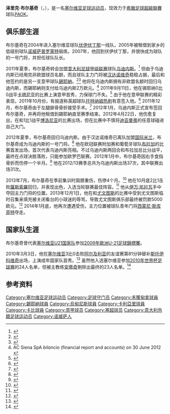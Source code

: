 {{noteTA
|G1=Football
|G2=uefa
|G3=意甲
|1=zh-hans:安蒂奇;zh-hk:安迪;zh-tw:安蒂奇;
|2=zh-hans:斯托伊科维奇;zh-hk:史杜高域;zh-tw:斯托伊科維奇;
|3=zh-hans:迪亚曼蒂; zh-hk:迪亞文迪; zh-tw:狄亞曼提;
|4=zh-hans:汉达诺维奇;zh-hk:漢丹洛域;zh-tw:漢達諾維奇;
|5=zh-hans:伏伊伏丁那;zh-hk:禾獲甸拿;zh-tw:伏伊伏丁那;
}}

{{Infobox football biography
| name = 泽里克·布尔基奇<br />Željko Brkić
| image = %D0%96%D0%B5%D0%BB%D1%8C%D0%BA%D0%BE_%D0%91%D1%80%D0%BA%D0%B8%D1%87.jpg
| image_size  = 180
| caption = 
| fullname = Željko Brkić
| birth_date = {{Birth date and age|df=yes|1986|7|9}}
| birth_place = [[南斯拉夫社会主义联邦共和国|南斯拉夫]][[诺威萨|诺威萨]]
| height = {{height|m=1.97|precision=0}}
| currentclub = [[PAOK足球俱乐部|PAOK]]
| clubnumber = 23
| position = [[守门员_(足球)|守门员]]
| youthyears1 =
| youthyears2 =
| youthclubs1 =  [[FK_Indeks_Novi_Sad|诺威萨英德克斯]]
| youthclubs2 =  [[伏伊伏丁那足球俱乐部|伏伊伏丁那]]
| years1 = 2004–2011 | clubs1 = [[伏伊伏丁那足球俱乐部|伏伊伏丁那]]                  | caps1 = 96  | goals1 = 0
| years2 = 2005–2007 | clubs2 = → [[FK_Proleter_Novi_Sad|诺威萨普罗莱特]] (租借)    | caps2 = 31  | goals2 = 0
| years3 = 2011–     | clubs3 = [[乌迪内斯足球俱乐部|乌迪内斯]]                      | caps3 = 31  | goals4 = 0
| years4 = 2011–2012 | clubs4 = → [[錫耶納足球俱樂部|錫耶納]] (租借)                | caps4 = 18  | goals3 = 0
| years5 = 2015      | clubs5 = → [[卡利亚里足球俱乐部|卡利亚里]] (租借)               | caps5 = 21 | goals5 = 0
| years6 = 2015–2016 | clubs6 = → [[卡比1909足球會|卡比]] (租借)                  | caps6 = 4  | goals6 = 0
| years7 = 2016–     | clubs7 = [[PAOK足球俱乐部|PAOK]]  | caps7 =  7  | goals7 = 0
| nationalyears1 = 2007–2009
| nationalyears2 = 2010–
| nationalteam1  = [[塞尔维亚21岁以下国家足球队|塞尔维亚U21]]
| nationalteam2  = [[塞尔维亚国家足球队|塞尔维亚]]
| nationalcaps1  = 12
| nationalcaps2  = 10
| nationalgoals1 = 0
| nationalgoals2 = 0
| pcupdate = 2013年8月1日
| ntupdate  =2014年3月30日
}}
'''泽里克·布尔基奇'''（'''{{lang-sr|Жељко Бркић}}'''，{{bd|1986年|7月9日|||catIdx=Brkic, Zeljko}}），是一名[[塞尔维亚|塞尔维亚]][[足球|足球]][[运动员|运动员]]，现效力于[[希臘足球超級聯賽|希臘足球超級聯賽]]球队[[PAOK足球俱乐部|PAOK]]。

==俱乐部生涯==
布尔基奇在2004年进入塞尔维亚球队[[伏伊伏丁那足球俱乐部|伏伊伏丁那]]一线队，2005年被租借到家乡的低级别球队[[FK_Proleter_Novi_Sad|诺威萨普罗莱特]]锻炼。2007年，他回到伏伊伏丁那，并很快成为球队的一号门将，并担任球队队长。

2011年夏季，布尔基奇转会加盟[[意大利足球甲级联赛|意大利足球甲级联赛]]球队[[乌迪内斯足球俱乐部|乌迪内斯]]。<ref>{{cite news|title=Udinese, new confirmations of Brkic|trans_title=Udinese, nuove conferme su Brkic|url=http://www.tuttomercatoweb.com/serie-a/udinese-nuove-conferme-su-brkic-272401|publisher=Tutto Mercato Web|language=it|date=6 June 2011|accessdate=11 April 2013|archive-date=2017-08-29|archive-url=https://web.archive.org/web/20170829120226/https://www.tuttomercatoweb.com/serie-a/udinese-nuove-conferme-su-brkic-272401|dead-url=no}}</ref> 但由于乌迪内斯已经用完非欧盟球员名额，而且球队主力门将被[[萨米尔·汉达诺维奇|汉达诺维奇]]稳稳占据，最后和他签约的是另一支意甲球队[[錫耶納足球俱樂部|錫耶納]]。<ref>{{cite news|url=http://www.acsiena.it/2011/07/15/brkic-in-prestito-dalludinese/|title=Brkic in prestito dall'Udinese|date=15 July 2011|accessdate=16 March 2014|publisher=AC Siena|language=it|archive-url=https://web.archive.org/web/20140316213630/http://www.acsiena.it/2011/07/15/brkic-in-prestito-dalludinese/|archive-date=2014-03-16|dead-url=yes}}</ref><ref>{{cite news|title=Udinese, nuove conferme su Brkic|trans_title=ESCLUSIVA TMW – Siena, quasi fatta per Brkic|url=http://www.tuttomercatoweb.com/serie-a/esclusiva-tmw-siena-quasi-fatta-per-brkic-279958|publisher=Tutto Mercato Web|language=it|date=8 July 2011|accessdate=11 April 2013|archive-date=2017-08-29|archive-url=https://web.archive.org/web/20170829123325/https://www.tuttomercatoweb.com/serie-a/esclusiva-tmw-siena-quasi-fatta-per-brkic-279958|dead-url=no}}</ref> 他将在乌迪内斯拥有非欧盟名额时回归乌迪内斯，而錫耶納则支付给乌迪内斯2万欧元。<ref name=Siena2012bilancio>AC Siena SpA ''bilancio'' (financial report and accounts) on 30 June 2012 {{it icon}}</ref> 2011年9月11日，他在锡耶纳0比0战平[[卡塔尼亚足球俱乐部|卡塔尼亚]]的比赛上演意甲首秀，力保球门不失。<ref>{{cite news|title=Brkic and Handanovic drive the "survivors" between the poles|trans_title=Brkic e Handanovic guidano i "sopravvissuti" fra i pali|url=http://www.gazzetta.it/Magic_Cup/SerieA/13-09-2011/brkic-handanovic-guidano-sopravvissuti-pali-802860529063.shtml|publisher=Gazzetta|language=it|date=13 September 2011|accessdate=11 April 2013|archive-date=2011-09-25|archive-url=https://web.archive.org/web/20110925004123/http://www.gazzetta.it/Magic_Cup/SerieA/13-09-2011/brkic-handanovic-guidano-sopravvissuti-pali-802860529063.shtml|dead-url=no}}</ref> 由于他在意甲联赛的精彩表现，2011年10月份，有报道称英超球队[[托特纳姆热刺足球俱乐部|托特纳姆热刺]]有意签入他。<ref>{{cite news|title=Brkic flattered by Spurs link|url=http://www1.skysports.com/football/news/11095/7229150/|publisher=Sky Sports|date=7 October 2011|accessdate=11 April 2013|archive-date=2017-08-29|archive-url=https://web.archive.org/web/20170829082033/http://www.skysports.com/football/news/11095/7229150|dead-url=no}}</ref> 2011年12月，布尔基奇由于左腿腓骨骨折接受手术。<ref>{{cite news|title=Siena, Brkic to return|trans_title=Siena, Brkic verso il rientro|url=http://www.tuttomercatoweb.com/altre-notizie/siena-brkic-verso-il-rientro-338010|publisher=Tutto Mercato Web|language=it|date=13 March 2012|accessdate=11 April 2013|archive-date=2017-08-29|archive-url=https://web.archive.org/web/20170829120237/https://www.tuttomercatoweb.com/altre-notizie/siena-brkic-verso-il-rientro-338010|dead-url=no}}</ref> 2012年1月，乌迪内斯正式宣布签回布尔基奇，并再将他租借到錫耶納直至赛季结束。2012年4月22日，他伤愈复出，在和1比1战平[[博洛尼亚足球俱乐部|博洛尼亚]]的比赛出场，但在比赛中不慎将[[亚历山德罗·迪亚曼蒂|迪亚曼蒂]]的任意球碰进自己大门。

2012年夏季，布尔基奇回归乌迪内斯。由于汉达诺维奇已离队加盟[[国际米兰足球俱乐部|国际米兰]]，布尔基奇成为乌迪内斯的一号门将。<ref>{{cite news|title=All change again at Udinese|url=http://www.football-italia.net/23687/all-change-again-udinese|publisher=Football Italia|date=22 August 2012|accessdate=11 April 2013|archive-date=2016-08-16|archive-url=https://web.archive.org/web/20160816083619/http://www.football-italia.net/23687/all-change-again-udinese|dead-url=no}}</ref> 他在欧冠联赛附加赛和葡萄牙球队[[布拉加體育會|布拉加]]的比赛首发出场，首次代表乌迪内斯亮相。不过乌迪内斯两回合和布拉加总比分战平，最终在点球决胜落败，只能参加欧罗巴联赛。2012年1月中，布尔基奇因右手食指骨折而伤停一个半月。<ref>{{cite news|title=Udinese lose injured Brkic|url=http://www.football-italia.net/29485/udinese-lose-injured-brkic|publisher=Football Italia|date=15 January 2013|accessdate=11 April 2013|archive-date=2016-08-16|archive-url=https://web.archive.org/web/20160816080455/http://www.football-italia.net/29485/udinese-lose-injured-brkic|dead-url=no}}</ref> 他在2012/13赛季总共为乌迪内斯出场37次，其中联赛出场31次。

2013年7月，布尔基奇在季前集训时肩膀重伤，伤停4个月。<ref>{{cite news|title=Brkic ruled out for four months|url=http://www.football-italia.net/36073/brkic-ruled-out-four-months|publisher=Football Italia|date=4 July 2013|accessdate=27 December 2013|archive-date=2017-08-29|archive-url=https://web.archive.org/web/20170829075505/http://www.football-italia.net/36073/brkic-ruled-out-four-months|dead-url=no}}</ref> 他在10月底2比1击败[[薩斯索羅足球體育會|薩斯索羅]]回归，并表现出色，入选当轮联赛最佳阵容。<ref>{{cite news|title=Serie A Team of Week 10|url=http://www.football-italia.net/41245/serie-team-week-10|publisher=Football Italia|date=1 November 2013|accessdate=27 December 2013|archive-date=2018-10-07|archive-url=https://web.archive.org/web/20181007073725/https://www.football-italia.net/41245/serie-team-week-10|dead-url=no}}</ref> 他从[[Ivan_Kelava|伊万·凯拉瓦]]手中夺回主力门将的位置。2013年12月1日，他在和[[尤文图斯足球俱乐部|尤文图斯]]的比赛中受到尤文图斯临时召集来填充被关闭看台的小球迷的辱骂，导致尤文图斯俱乐部最终被罚款5000欧元。<ref>{{cite web |title=Juventus fined after schoolchildren abuse Udinese goalkeeper |url=http://www.insideworldsoccer.com/2013/12/juventus-fined-schoolchildren-abuse-udinese-goalkeeper-brkic.html |work=inside World Soccer |date=4 December 2013 |access-date=2014-03-29 |archive-date=2020-11-11 |archive-url=https://web.archive.org/web/20201111192954/https://www.insideworldsoccer.com/2013/12/juventus-fined-schoolchildren-abuse-udinese-goalkeeper-brkic.html |dead-url=no }}</ref> 2014年1月底，他再次遭遇受伤，主力位置被球队青年门将[[西蒙尼·斯库菲特|西蒙尼·斯库菲特]]夺走。

==国家队生涯==
布尔基奇曾代表[[塞尔维亚21岁以下国家足球队|塞尔维亚U21国家队]]参加[[2009年歐洲U-21足球錦標賽|2009年歐洲U-21足球錦標賽]]。

2010年3月3日，他在[[塞尔维亚国家足球队|塞尔维亚]]3比0击败[[阿尔及利亚国家足球队|阿尔及利亚]]的友谊赛第81分钟替补[[弗拉迪米尔·斯托伊科维奇|斯托伊科维奇]]出场，上演成年国家队首秀。<ref>{{cite news|title=Disljenkovic canceled Antic!?|trans_title=Dišljenković otkazao Antiću!?|url=http://www.sportske.net/vest/domaci-fudbal/disljenkovic-otkazao-anticu-15644.html|publisher=Sportske.net|language=sr|date=21 February 2010|accessdate=11 April 2013|archive-date=2017-08-29|archive-url=https://web.archive.org/web/20170829074932/http://www.sportske.net/vest/domaci-fudbal/disljenkovic-otkazao-anticu-15644.html|dead-url=yes}}</ref> 虽然他入选塞尔维亚参加[[2010年世界杯足球赛|2010年世界杯足球赛]]的24人名单，但被主教练[[拉多米尔·安蒂奇|安蒂奇]]剔除出最终的23人名单。<ref>{{cite news|title=World Cup 2010: Serbia drop fourth keeper to trim squad|url=http://news.bbc.co.uk/sport1/hi/football/world_cup_2010/8716143.stm|publisher=BBC Sport|date=1 June 2010|accessdate=11 April 2013|archive-date=2017-08-29|archive-url=https://web.archive.org/web/20170829084508/http://news.bbc.co.uk/sport1/hi/football/world_cup_2010/8716143.stm|dead-url=no}}</ref>

==参考资料==
{{reflist}}

{{DEFAULTSORT:Brkic, Zeljko}}
[[Category:塞尔维亚足球运动员|Category:塞尔维亚足球运动员]]
[[Category:足球守门员|Category:足球守门员]]
[[Category:禾獲甸拿球員|Category:禾獲甸拿球員]]
[[Category:錫耶納球員|Category:錫耶納球員]]
[[Category:烏甸尼斯球員|Category:烏甸尼斯球員]]
[[Category:卡利亞里球員|Category:卡利亞里球員]]
[[Category:卡比球員|Category:卡比球員]]
[[Category:意甲球员|Category:意甲球员]]
[[Category:塞超球员|Category:塞超球员]]
[[Category:意大利外籍足球运动员|Category:意大利外籍足球运动员]]
[[Category:诺威萨人|Category:诺威萨人]]